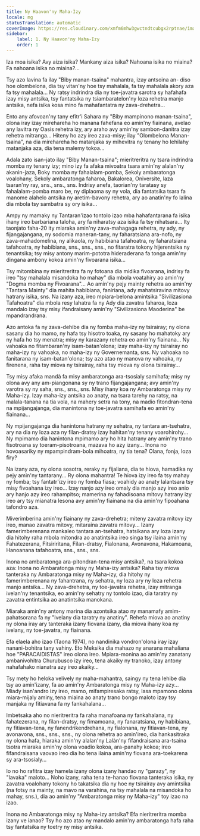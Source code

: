 ```yaml
---
title: Ny Haavon'ny Maha-Izy
locale: mg
statusTranslation: automatic
coverImage: https://res.cloudinary.com/xmfm6mhw3gwctndtcubgx2rptnae/image/upload/v1740468922/small_cover_tratado_de_psicologia_revolucionaria_a4c0dca4e0.webp
sidebar:
    label: 1. Ny Haavon'ny Maha-Izy
    order: 1
---
```

Iza moa isika? Avy aiza isika? Mankany aiza isika? Nahoana isika no miaina? Fa nahoana isika no miaina?...

Tsy azo lavina fa ilay "Biby manan-tsaina" mahantra, izay antsoina an- diso hoe olombelona, dia tsy vitan'ny hoe tsy mahalala, fa tsy mahalala akory aza fa tsy mahalala... Ny ratsy indrindra dia ny toe-javatra sarotra sy hafahafa izay misy antsika, tsy fantatsika ny tsiambaratelon'ny loza rehetra manjo antsika, nefa isika kosa mino fa mahafantatra ny zava-drehetra...

Ento any afovoan'ny tany efitr'i Sahara ny "Biby mampinono manan-tsaina", olona iray izay mirehareha ho manana fahefana eo amin'ny fiainana, avelao any lavitra ny Oasis rehetra izy, ary araho avy amin'ny sambon-danitra izay rehetra mitranga... Hiteny ho azy ireo zava-misy; ilay "Olombelona Manan-tsaina", na dia mirehareha ho matanjaka sy mihevitra ny tenany ho lehilahy matanjaka aza, dia tena malemy tokoa...

Adala zato isan-jato ilay "Biby Manan-tsaina"; mieritreritra ny tsara indrindra momba ny tenany izy; mino izy fa afaka mivoatra tsara amin'ny alalan'ny akanin-jaza, Boky momba ny fahalalam-pomba, Sekoly ambaratonga voalohany, Sekoly ambaratonga faharoa, Bakalorea, Oniversite, laza tsaran'ny ray, sns., sns., sns. Indrisy anefa, taorian'ny taratasy sy fahalalam-pomba maro be, ny diplaoma sy ny vola, dia fantatsika tsara fa manome alahelo antsika ny aretim-bavony rehetra, ary ao anatin'ny fo lalina dia mbola tsy sambatra sy ory isika...

Ampy ny mamaky ny Tantaran'izao tontolo izao mba hahafantarana fa isika ihany ireo barbariana taloha, ary fa niharatsy aza isika fa tsy nihatsara... Ity taonjato faha-20 ity miaraka amin'ny zava-mahagaga rehetra, ny ady, ny fijangajangana, ny sodomia maneran-tany, ny faharatsiana ara-nofo, ny zava-mahadomelina, ny alikaola, ny habibiana tafahoatra, ny faharatsiana tafahoatra, ny habibiana, sns., sns., sns., no fitaratra tokony hijerentsika ny tenantsika; tsy misy antony marim-pototra hideraderana fa tonga amin'ny dingana ambony kokoa amin'ny fivoarana isika...

Tsy mitombina ny mieritreritra fa ny fotoana dia midika fivoarana, indrisy fa ireo "tsy mahalala misandoka ho mahay" dia mbola voatahiry ao amin'ny "Dogma momba ny Fivoarana"... Ao amin'ny pejy mainty rehetra ao amin'ny "Tantara Mainty" dia mahita habibiana, faniriana, ady mahatsiravina mitovy hatrany isika, sns. Na izany aza, ireo mpiara-belona amintsika "Sivilizasiona Tafahoatra" dia mbola resy lahatra fa ny Ady dia zavatra faharoa, loza mandalo izay tsy misy ifandraisany amin'ny "Sivilizasiona Maoderina" be mpandrandrana.

Azo antoka fa ny zava-dehibe dia ny fomba maha-izy ny tsirairay; ny olona sasany dia ho mamo, ny hafa tsy hisotro toaka, ny sasany ho mahatoky ary ny hafa ho tsy menatra; misy ny karazany rehetra eo amin'ny fiainana... Ny vahoaka no fitambaran'ny isam-batan'olona; izay maha-izy ny tsirairay no maha-izy ny vahoaka, no maha-izy ny Governemanta, sns. Ny vahoaka no fanitarana ny isam-batan'olona; tsy azo atao ny manova ny vahoaka, ny firenena, raha tsy miova ny tsirairay, raha tsy miova ny olona tsirairay...

Tsy misy afaka mandà fa misy ambaratonga ara-tsosialy samihafa; misy ny olona avy any am-piangonana sy ny trano fijangajangana; avy amin'ny varotra sy ny saha, sns., sns., sns. Misy ihany koa ny Ambaratonga misy ny Maha-izy. Izay maha-izy antsika ao anaty, na tsara tarehy na ratsy, na malala-tanana na tia vola, na mahery setra na tony, na madio fitondran-tena na mpijangajanga, dia manintona ny toe-javatra samihafa eo amin'ny fiainana...

Ny mpijangajanga dia hanintona hatrany ny sehatra, ny tantara an-tsehatra, ary na dia ny loza aza ny filan-dratsy izay hahitan'ny tenany voarohirohy... Ny mpimamo dia hanintona mpimamo ary ho hita hatrany any amin'ny trano fisotroana sy toeram-pisotroana, mazava ho azy izany... Inona no hovoasariky ny mpampindram-bola mihoatra, ny tia tena? Olana, fonja, loza firy?

Na izany aza, ny olona sosotra, reraky ny fijaliana, dia te hiova, hamadika ny pejy amin'ny tantarany... Ry olona mahantra! Te hiova izy ireo fa tsy mahay ny fomba; tsy fantatr'izy ireo ny fomba fiasa; voahidy ao anaty lalantsara tsy misy fivoahana izy ireo... Izay nanjo azy ireo omaly dia manjo azy ireo anio ary hanjo azy ireo rahampitso; mamerina ny fahadisoana mitovy hatrany izy ireo ary tsy mianatra lesona avy amin'ny fiainana na dia amin'ny fipoahana tafondro aza.

Miverimberina amin'ny fiainany ny zava-drehetra; miteny zavatra mitovy izy ireo, manao zavatra mitovy, mitaraina zavatra mitovy... Izany famerimberenana mankaleo tantara an-tsehatra, hatsikana ary loza izany dia hitohy raha mbola mitondra ao anatintsika ireo singa tsy ilaina amin'ny Fahatezerana, Fitsiriritana, Filan-dratsy, Fialonana, Avonavona, Hakamoana, Hanoanana tafahoatra, sns., sns., sns.

Inona no ambaratonga ara-pitondran-tena misy antsika?, na tsara kokoa aza: Inona no Ambaratonga misy ny Maha-izy antsika? Raha tsy miova tanteraka ny Ambaratonga misy ny Maha-izy, dia hitohy ny famerimberenana ny fahantrana, ny sehatra, ny loza ary ny loza rehetra manjo antsika... Ny zava-drehetra, ny toe-javatra rehetra, izay mitranga ivelan'ny tenantsika, eo amin'ny sehatry ny tontolo izao, dia taratry ny zavatra entintsika ao anatintsika manokana.

Miaraka amin'ny antony marina dia azontsika atao ny manamafy amim-pahatsorana fa ny "ivelany dia taratry ny anatiny". Rehefa miova ao anatiny ny olona iray ary tanteraka izany fiovana izany, dia miova ihany koa ny ivelany, ny toe-javatra, ny fiainana.

Efa elaela aho izao (Taona 1974), no nandinika vondron'olona iray izay nanani-bohitra tany vahiny. Eto Meksika dia mahazo ny anarana mahaliana hoe "PARACAIDISTAS" ireo olona ireo. Mpiara-monina ao amin'ny zanatany ambanivohitra Churubusco izy ireo, tena akaiky ny tranoko, izay antony nahafahako nianatra azy ireo akaiky...

Tsy mety ho heloka velively ny maha-mahantra, saingy ny tena lehibe dia tsy ao amin'izany, fa ao amin'ny Ambaratonga misy ny Maha-izy azy... Miady isan'andro izy ireo, mamo, mifampiresaka ratsy, lasa mpamono olona miara-mijaly aminy, tena miaina ao anaty trano bongo maloto izay tsy manjaka ny fitiavana fa ny fankahalana...

Imbetsaka aho no nieritreritra fa raha manafoana ny fankahalana, ny fahatezerana, ny filan-dratsy, ny fimamoana, ny fanaratsiana, ny habibiana, ny fitiavan-tena, ny fanendrikendrehana, ny fialonana, ny fitiavan-tena, ny avonavona, sns., sns., sns., ny olona rehetra ao amin'ireo, dia hankasitraka ny olona hafa, hiaraka amin'ny alalan'ny Lalàn'ny fifandraisana ara-tsaina tsotra miaraka amin'ny olona voadio kokoa, ara-panahy kokoa; ireo fifandraisana vaovao ireo dia ho tena ilaina amin'ny fiovana ara-toekarena sy ara-tsosialy...

Io no ho rafitra izay hamela izany olona izany handao ny "garazy", ny "lavaka" maloto... Noho izany, raha tena te-hanao fiovana tanteraka isika, ny zavatra voalohany tokony ho takatsika dia ny hoe ny tsirairay avy amintsika (na fotsy na mainty, na mavo na varahina, na tsy mahalala na misandoka ho mahay, sns.), dia ao amin'ny "Ambaratonga misy ny Maha-izy" toy izao na izao.

Inona no Ambaratonga misy ny Maha-izy antsika? Efa nieritreritra momba izany ve ianao? Tsy ho azo atao ny mandalo amin'ny ambaratonga hafa raha tsy fantatsika ny toetry ny misy antsika.

